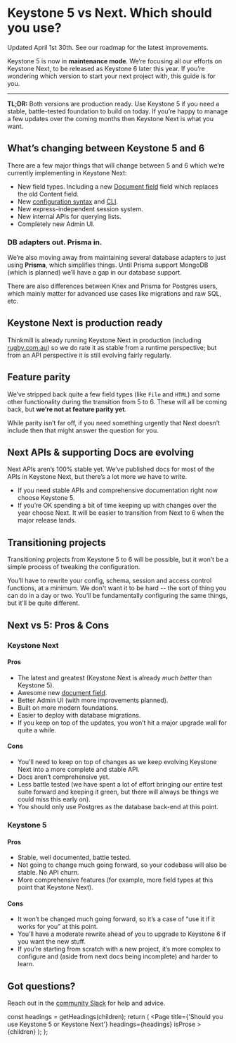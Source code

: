 
# Keystone 5 vs Next. Which should you use?

<Alert>
  Updated April 1st 30th. See our <Link href="https://next.keystonejs.com/roadmap">roadmap</Link> for the latest improvements.
</Alert>

Keystone 5 is now in **maintenance mode**. We‘re focusing all our efforts on Keystone Next, to be released as Keystone 6 later this year. If you’re wondering which version to start your next project with, this guide is for you.

---

**TL;DR:** Both versions are production ready. Use Keystone 5 if you need a stable, battle-tested foundation to build on today. If you’re happy to manage a few updates over the coming months then Keystone Next is what you want. 


## What’s changing between Keystone 5 and 6

There are a few major things that will change between 5 and 6 which we’re currently implementing in Keystone Next:

- New field types. Including a new [Document field](../guides/document-fields) field which replaces the old Content field.
- New [configuration syntax](../apis/config) and [CLI](../guides/cli).
- New express-independent session system.
- New internal APIs for querying lists.
- Completely new Admin UI.

### DB adapters out. Prisma in.

We’re also moving away from maintaining several database adapters to just using **Prisma**, which simplifies things. Until Prisma support MongoDB (which is planned) we’ll have a gap in our database support.

There are also differences between Knex and Prisma for Postgres users, which mainly matter for advanced use cases like migrations and raw SQL, etc.

## Keystone Next is production ready

Thinkmill is already running Keystone Next in production (including [rugby.com.au](https://www.rugby.com.au/)) so we do rate it as stable from a runtime perspective; but from an API perspective it is still evolving fairly regularly.


## Feature parity

We’ve stripped back quite a few field types (like `File` and `HTML`) and some other functionality during the transition from 5 to 6. These will all be coming back, but **we’re not at feature parity yet**.

While parity isn’t far off, if you need something urgently that Next doesn’t include then that might answer the question for you.

## Next APIs & supporting Docs are evolving

Next APIs aren’s 100% stable yet. We’ve published docs for most of the APIs in Keystone Next, but there’s a lot more we have to write.

- If you need stable APIs and comprehensive documentation right now choose Keystone 5.
- If you’re OK spending a bit of time keeping up with changes over the year choose Next. It will be easier to transition from Next to 6 when the major release lands.

## Transitioning projects

Transitioning projects from Keystone 5 to 6 will be possible, but it won’t be a simple process of tweaking the configuration.

You’ll have to rewrite your config, schema, session and access control functions, at a minimum. We don't want it to be hard -- the sort of thing you can do in a day or two. You’ll be fundamentally configuring the same things, but it’ll be quite different.

## Next vs 5: Pros & Cons

### Keystone Next

#### Pros

- The latest and greatest (Keystone Next is already _much better_ than Keystone 5).
- Awesome new [document field](/guides/document-fields).
- Better Admin UI (with more improvements planned).
- Built on more modern foundations.
- Easier to deploy with database migrations.
- If you keep on top of the updates, you won’t hit a major upgrade wall for quite a while.

#### Cons

- You’ll need to keep on top of changes as we keep evolving Keystone Next into a more complete and stable API.
- Docs aren’t comprehensive yet.
- Less battle tested (we have spent a lot of effort bringing our entire test suite forward and keeping it green, but there will always be things we could miss this early on).
- You should only use Postgres as the database back-end at this point.

### Keystone 5

#### Pros

- Stable, well documented, battle tested.
- Not going to change much going forward, so your codebase will also be stable. No API churn.
- More comprehensive features (for example, more field types at this point that Keystone Next).

#### Cons

- It won’t be changed much going forward, so it’s a case of “use it if it works for you” at this point.
- You’ll have a moderate rewrite ahead of you to upgrade to Keystone 6 if you want the new stuff.
- If you’re starting from scratch with a new project, it’s more complex to configure and (aside from next docs being incomplete) and harder to learn.

## Got questions?

Reach out in the [community Slack](https://community.keystonejs.com/) for help and advice.

  const headings = getHeadings(children);
  return (
    <Page
      title={'Should you use Keystone 5 or Keystone Next'}
      headings={headings}
      isProse
    >
      <MDXProvider components={components}>{children}</MDXProvider>
    </Page>
  );
};
